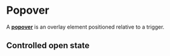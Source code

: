 

<Meta of={PopoverStories} />

# Popover

A <a href="https://react-spectrum.adobe.com/react-aria/Popover.html#popover" target="_blank">**popover**</a> is an overlay element positioned relative to a trigger.


<Canvas of={PopoverStories.BasicExample} />

## Controlled open state

<Canvas of={PopoverStories.ControlledOpenState} />